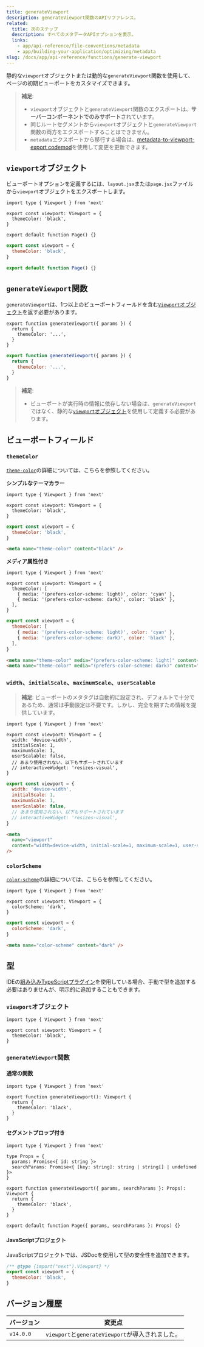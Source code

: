 ```yaml
---
title: generateViewport
description: generateViewport関数のAPIリファレンス。
related:
  title: 次のステップ
  description: すべてのメタデータAPIオプションを表示。
  links:
    - app/api-reference/file-conventions/metadata
    - app/building-your-application/optimizing/metadata
slug: /docs/app/api-reference/functions/generate-viewport
---
```


静的な`viewport`オブジェクトまたは動的な`generateViewport`関数を使用して、ページの初期ビューポートをカスタマイズできます。

> **補足**:
>
> - `viewport`オブジェクトと`generateViewport`関数のエクスポートは、**サーバーコンポーネントでのみサポート**されています。
> - 同じルートセグメントから`viewport`オブジェクトと`generateViewport`関数の両方をエクスポートすることはできません。
> - `metadata`エクスポートから移行する場合は、[metadata-to-viewport-export codemod](/docs/app/building-your-application/upgrading/codemods#metadata-to-viewport-export)を使用して変更を更新できます。

## `viewport`オブジェクト

ビューポートオプションを定義するには、`layout.jsx`または`page.jsx`ファイルから`viewport`オブジェクトをエクスポートします。

```tsx filename="layout.tsx | page.tsx" switcher
import type { Viewport } from 'next'

export const viewport: Viewport = {
  themeColor: 'black',
}

export default function Page() {}
```

```jsx filename="layout.jsx | page.jsx" switcher
export const viewport = {
  themeColor: 'black',
}

export default function Page() {}
```

## `generateViewport`関数

`generateViewport`は、1つ以上のビューポートフィールドを含む[`Viewport`オブジェクト](#viewport-fields)を返す必要があります。

```tsx filename="layout.tsx | page.tsx" switcher
export function generateViewport({ params }) {
  return {
    themeColor: '...',
  }
}
```

```jsx filename="layout.js | page.js" switcher
export function generateViewport({ params }) {
  return {
    themeColor: '...',
  }
}
```

> **補足**:
>
> - ビューポートが実行時の情報に依存しない場合は、`generateViewport`ではなく、静的な[`viewport`オブジェクト](#the-viewport-object)を使用して定義する必要があります。

## ビューポートフィールド

### `themeColor`

[`theme-color`](https://developer.mozilla.org/docs/Web/HTML/Element/meta/name/theme-color)の詳細については、こちらを参照してください。

**シンプルなテーマカラー**

```tsx filename="layout.tsx | page.tsx" switcher
import type { Viewport } from 'next'

export const viewport: Viewport = {
  themeColor: 'black',
}
```

```jsx filename="layout.jsx | page.jsx" switcher
export const viewport = {
  themeColor: 'black',
}
```

```html filename="<head> output" hideLineNumbers
<meta name="theme-color" content="black" />
```

**メディア属性付き**

```tsx filename="layout.tsx | page.tsx" switcher
import type { Viewport } from 'next'

export const viewport: Viewport = {
  themeColor: [
    { media: '(prefers-color-scheme: light)', color: 'cyan' },
    { media: '(prefers-color-scheme: dark)', color: 'black' },
  ],
}
```

```jsx filename="layout.jsx | page.jsx" switcher
export const viewport = {
  themeColor: [
    { media: '(prefers-color-scheme: light)', color: 'cyan' },
    { media: '(prefers-color-scheme: dark)', color: 'black' },
  ],
}
```

```html filename="<head> output" hideLineNumbers
<meta name="theme-color" media="(prefers-color-scheme: light)" content="cyan" />
<meta name="theme-color" media="(prefers-color-scheme: dark)" content="black" />
```

### `width`、`initialScale`、`maximumScale`、`userScalable`

> **補足**: ビューポートのメタタグは自動的に設定され、デフォルトで十分であるため、通常は手動設定は不要です。しかし、完全を期すため情報を提供しています。

```tsx filename="layout.tsx | page.tsx" switcher
import type { Viewport } from 'next'

export const viewport: Viewport = {
  width: 'device-width',
  initialScale: 1,
  maximumScale: 1,
  userScalable: false,
  // あまり使用されない、以下もサポートされています
  // interactiveWidget: 'resizes-visual',
}
```

```jsx filename="layout.jsx | page.jsx" switcher
export const viewport = {
  width: 'device-width',
  initialScale: 1,
  maximumScale: 1,
  userScalable: false,
  // あまり使用されない、以下もサポートされています
  // interactiveWidget: 'resizes-visual',
}
```

```html filename="<head> output" hideLineNumbers
<meta
  name="viewport"
  content="width=device-width, initial-scale=1, maximum-scale=1, user-scalable=no"
/>
```

### `colorScheme`

[`color-scheme`](https://developer.mozilla.org/en-US/docs/Web/HTML/Element/meta/name#:~:text=color%2Dscheme%3A%20specifies,of%20the%20following%3A)の詳細については、こちらを参照してください。

```tsx filename="layout.tsx | page.tsx" switcher
import type { Viewport } from 'next'

export const viewport: Viewport = {
  colorScheme: 'dark',
}
```

```jsx filename="layout.jsx | page.jsx" switcher
export const viewport = {
  colorScheme: 'dark',
}
```

```html filename="<head> output" hideLineNumbers
<meta name="color-scheme" content="dark" />
```

## 型

IDEの[組み込みTypeScriptプラグイン](/docs/app/api-reference/config/typescript)を使用している場合、手動で型を追加する必要はありませんが、明示的に追加することもできます。

### `viewport`オブジェクト

```tsx
import type { Viewport } from 'next'

export const viewport: Viewport = {
  themeColor: 'black',
}
```

### `generateViewport`関数

#### 通常の関数

```tsx
import type { Viewport } from 'next'

export function generateViewport(): Viewport {
  return {
    themeColor: 'black',
  }
}
```

#### セグメントプロップ付き

```tsx
import type { Viewport } from 'next'

type Props = {
  params: Promise<{ id: string }>
  searchParams: Promise<{ [key: string]: string | string[] | undefined }>
}

export function generateViewport({ params, searchParams }: Props): Viewport {
  return {
    themeColor: 'black',
  }
}

export default function Page({ params, searchParams }: Props) {}
```

#### JavaScriptプロジェクト

JavaScriptプロジェクトでは、JSDocを使用して型の安全性を追加できます。

```js
/** @type {import("next").Viewport} */
export const viewport = {
  themeColor: 'black',
}
```

## バージョン履歴

| バージョン   | 変更点                                       |
| --------- | --------------------------------------------- |
| `v14.0.0` | `viewport`と`generateViewport`が導入されました。 |
